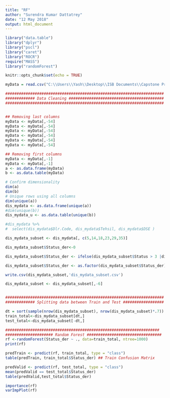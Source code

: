 ```yaml
---
title: "RF"
author: "Surendra Kumar Dattatrey"
date: "12 May 2018"
output: html_document
---
```


```r
library("data.table")
library("dplyr")
library("pscl")
library("caret")
library("ROCR")
require("MASS")
library("randomForest")

knitr::opts_chunk$set(echo = TRUE)
```


```r
myData = read.csv("C:\\Users\\Yash\\Desktop\\ISB Documents\\Capstone Project\\Data\\Raj Data\\Raj_data_for_EDA.csv",header=TRUE)

######################################################################
############# Data Cleaning ##########################################
######################################################################


## Removing last columns
myData <- myData[,-54]
myData <- myData[,-54]
myData <- myData[,-54]
myData <- myData[,-54]
myData <- myData[,-54]
myData <- myData[,-54]

## Removing first columns
myData <- myData[,-1]
myData <- myData[,-1]
a <- as.data.frame(myData)
b <- as.data.table(myData)

# Confirm dimensionality
dim(a) 
dim(b) 
# Unique rows using all columns
dim(unique(a))  
dis_mydata <- as.data.frame(unique(a))
#dim(unique(b))  
dis_mydata_u <- as.data.table(unique(b))

#dis_mydata %>%
#  select(dis_mydata$Dlr.Code, dis_mydata$Tehsil, dis_mydata$DSE )

dis_mydata_subset <- dis_mydata[, c(5,14,18,23,29,35)]

dis_mydata_subset$Status_der<-0

dis_mydata_subset$Status_der <- ifelse(dis_mydata_subset$Status > 3 |dis_mydata_subset$Status < 3 , 0, 1)

dis_mydata_subset$Status_der <- as.factor(dis_mydata_subset$Status_der)

write.csv(dis_mydata_subset,'dis_mydata_subset.csv')

dis_mydata_subset <- dis_mydata_subset[,-6]


######################################################################
############# Splitting data between Train and Test ##################

dt = sort(sample(nrow(dis_mydata_subset), nrow(dis_mydata_subset)*.7))
train_total<-dis_mydata_subset[dt,]
test_total<-dis_mydata_subset[-dt,]

####################################################################
##################### Random Forest #################################
rf <-randomForest(Status_der ~ ., data=train_total, ntree=1000) 
print(rf)

predTrain <- predict(rf, train_total, type = "class")
table(predTrain, train_total$Status_der) ## Train Confusion Matrix

predValid <- predict(rf, test_total, type = "class")
mean(predValid == test_total$Status_der)                    
table(predValid,test_total$Status_der)

importance(rf)        
varImpPlot(rf)  



```
